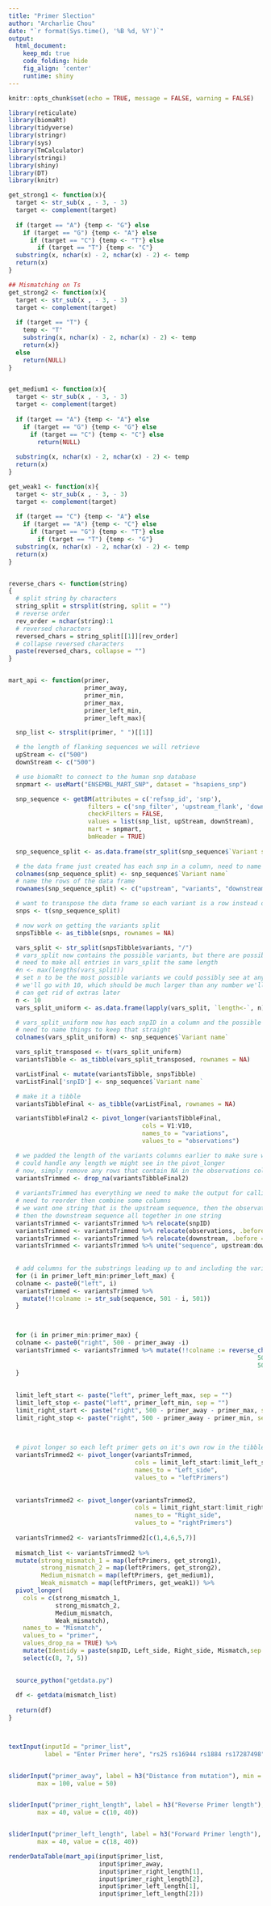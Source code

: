 ```yaml
---
title: "Primer Slection"
author: "Archarlie Chou"
date: "`r format(Sys.time(), '%B %d, %Y')`"
output:
  html_document:  
    keep_md: true
    code_folding: hide
    fig_align: 'center'
    runtime: shiny
---
```


```r
knitr::opts_chunk$set(echo = TRUE, message = FALSE, warning = FALSE)
```



```r
library(reticulate)
library(biomaRt)
library(tidyverse)
library(stringr)
library(sys)
library(TmCalculator)
library(stringi)
library(shiny)
library(DT)
library(knitr)

```




```r

get_strong1 <- function(x){
  target <- str_sub(x , - 3, - 3) 
  target <- complement(target)
  
  if (target == "A") {temp <- "G"} else
    if (target == "G") {temp <- "A"} else
      if (target == "C") {temp <- "T"} else
        if (target == "T") {temp <- "C"}
  substring(x, nchar(x) - 2, nchar(x) - 2) <- temp
  return(x)
}

## Mismatching on Ts
get_strong2 <- function(x){
  target <- str_sub(x , - 3, - 3) 
  target <- complement(target)
  
  if (target == "T") {
    temp <- "T"
    substring(x, nchar(x) - 2, nchar(x) - 2) <- temp
    return(x)}
  else
    return(NULL)
}


get_medium1 <- function(x){
  target <- str_sub(x , - 3, - 3) 
  target <- complement(target)
  
  if (target == "A") {temp <- "A"} else
    if (target == "G") {temp <- "G"} else
      if (target == "C") {temp <- "C"} else
        return(NULL)
  
  substring(x, nchar(x) - 2, nchar(x) - 2) <- temp
  return(x)
}

get_weak1 <- function(x){
  target <- str_sub(x , - 3, - 3) 
  target <- complement(target)
  
  if (target == "C") {temp <- "A"} else
    if (target == "A") {temp <- "C"} else
      if (target == "G") {temp <- "T"} else
        if (target == "T") {temp <- "G"}
  substring(x, nchar(x) - 2, nchar(x) - 2) <- temp
  return(x)
}


reverse_chars <- function(string)
{
  # split string by characters
  string_split = strsplit(string, split = "")
  # reverse order
  rev_order = nchar(string):1
  # reversed characters
  reversed_chars = string_split[[1]][rev_order]
  # collapse reversed characters
  paste(reversed_chars, collapse = "")
} 

```



```python



    

```





```r

mart_api <- function(primer, 
                     primer_away, 
                     primer_min, 
                     primer_max,
                     primer_left_min, 
                     primer_left_max){

  snp_list <- strsplit(primer, " ")[[1]]

  # the length of flanking sequences we will retrieve
  upStream <- c("500")
  downStream <- c("500")

  # use biomaRt to connect to the human snp database
  snpmart <- useMart("ENSEMBL_MART_SNP", dataset = "hsapiens_snp")

  snp_sequence <- getBM(attributes = c('refsnp_id', 'snp'),
                      filters = c('snp_filter', 'upstream_flank', 'downstream_flank'),
                      checkFilters = FALSE,
                      values = list(snp_list, upStream, downStream),
                      mart = snpmart,
                      bmHeader = TRUE)
  
  snp_sequence_split <- as.data.frame(str_split(snp_sequence$`Variant sequences`, "%"))

  # the data frame just created has each snp in a column, need to name the columns
  colnames(snp_sequence_split) <- snp_sequence$`Variant name`
  # name the rows of the data frame
  rownames(snp_sequence_split) <- c("upstream", "variants", "downstream")

  # want to transpose the data frame so each variant is a row instead of a column
  snps <- t(snp_sequence_split)

  # now work on getting the variants split
  snpsTibble <- as_tibble(snps, rownames = NA)

  vars_split <- str_split(snpsTibble$variants, "/")
  # vars_split now contains the possible variants, but there are possibly different numbers of variants
  # need to make all entries in vars_split the same length
  #n <- max(lengths(vars_split))
  # set n to be the most possible variants we could possibly see at any snp position
  # we'll go with 10, which should be much larger than any number we'll see
  # can get rid of extras later
  n <- 10
  vars_split_uniform <- as.data.frame(lapply(vars_split, `length<-`, n))

  # vars_split_uniform now has each snpID in a column and the possible variants as the rows
  # need to name things to keep that straight
  colnames(vars_split_uniform) <- snp_sequence$`Variant name`

  vars_split_transposed <- t(vars_split_uniform)
  variantsTibble <- as_tibble(vars_split_transposed, rownames = NA)

  varListFinal <- mutate(variantsTibble, snpsTibble)
  varListFinal['snpID'] <- snp_sequence$`Variant name`

  # make it a tibble
  variantsTibbleFinal <- as_tibble(varListFinal, rownames = NA)

  variantsTibbleFinal2 <- pivot_longer(variantsTibbleFinal, 
                                     cols = V1:V10,
                                     names_to = "variations", 
                                     values_to = "observations")

  # we padded the length of the variants columns earlier to make sure we 
  # could handle any length we might see in the pivot_longer
  # now, simply remove any rows that contain NA in the observations column
  variantsTrimmed <- drop_na(variantsTibbleFinal2)
  
  # variantsTrimmed has everything we need to make the output for calling primer3
  # need to reorder then combine some columns
  # we want one string that is the upstream sequence, then the observation of the snp
  # then the downstream sequence all together in one string
  variantsTrimmed <- variantsTrimmed %>% relocate(snpID)
  variantsTrimmed <- variantsTrimmed %>% relocate(observations, .before = variations)
  variantsTrimmed <- variantsTrimmed %>% relocate(downstream, .before = variations)
  variantsTrimmed <- variantsTrimmed %>% unite("sequence", upstream:downstream, sep = "")
  
  
  # add columns for the substrings leading up to and including the variant site
  for (i in primer_left_min:primer_left_max) {
  colname <- paste0("left", i)
  variantsTrimmed <- variantsTrimmed %>% 
    mutate(!!colname := str_sub(sequence, 501 - i, 501))
  }


  
  for (i in primer_min:primer_max) {
  colname <- paste0("right", 500 - primer_away -i)
  variantsTrimmed <- variantsTrimmed %>% mutate(!!colname := reverse_chars(complement(str_sub(sequence, 
                                                                     500 - primer_away - i, 
                                                                     500 - primer_away))))
  }
  
  
  limit_left_start <- paste("left", primer_left_max, sep = "")
  limit_left_stop <- paste("left", primer_left_min, sep = "")
  limit_right_start <- paste("right", 500 - primer_away - primer_max, sep = "")
  limit_right_stop <- paste("right", 500 - primer_away - primer_min, sep = "")
  

  
  # pivot longer so each left primer gets on it's own row in the tibble
  variantsTrimmed2 <- pivot_longer(variantsTrimmed, 
                                   cols = limit_left_start:limit_left_stop,
                                   names_to = "Left_side",
                                   values_to = "leftPrimers")
  
  
  variantsTrimmed2 <- pivot_longer(variantsTrimmed2, 
                                   cols = limit_right_start:limit_right_stop,
                                   names_to = "Right_side",
                                   values_to = "rightPrimers")
  
  variantsTrimmed2 <- variantsTrimmed2[c(1,4,6,5,7)] 
  
  mismatch_list <- variantsTrimmed2 %>% 
  mutate(strong_mismatch_1 = map(leftPrimers, get_strong1),
         strong_mismatch_2 = map(leftPrimers, get_strong2),
         Medium_mismatch = map(leftPrimers, get_medium1),
         Weak_mismatch = map(leftPrimers, get_weak1)) %>%
  pivot_longer(
    cols = c(strong_mismatch_1, 
             strong_mismatch_2, 
             Medium_mismatch,
             Weak_mismatch),
    names_to = "Mismatch",
    values_to = "primer",
    values_drop_na = TRUE) %>% 
    mutate(Identidy = paste(snpID, Left_side, Right_side, Mismatch,sep = " ")) %>% 
    select(c(8, 7, 5))

  
  source_python("getdata.py")
  
  df <- getdata(mismatch_list)
  
  return(df)
}




```




```r
textInput(inputId = "primer_list", 
          label = "Enter Primer here", "rs25 rs16944 rs1884 rs17287498")


sliderInput("primer_away", label = h3("Distance from mutation"), min = 20, 
        max = 100, value = 50)


sliderInput("primer_right_length", label = h3("Reverse Primer length"), min = 10, 
        max = 40, value = c(10, 40))


sliderInput("primer_left_length", label = h3("Forward Primer length"), min = 18, 
        max = 40, value = c(18, 40))

```



```r

renderDataTable(mart_api(input$primer_list, 
                         input$primer_away,
                         input$primer_right_length[1],
                         input$primer_right_length[2],
                         input$primer_left_length[1],
                         input$primer_left_length[2]))
```



  

